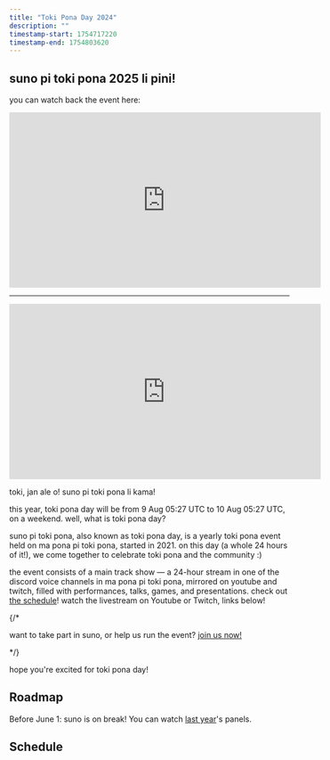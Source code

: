 ```yaml
---
title: "Toki Pona Day 2024"
description: ""
timestamp-start: 1754717220
timestamp-end: 1754803620
---
```



## suno pi toki pona 2025 li pini!

you can watch back the event here:

<iframe width="560" height="315" src="https://www.youtube.com/embed/videoseries?list=PLjOmpMyMxd8QxXO_BLrFnCm8g9-1mUe4U" title="YouTube video player" frameborder="0" allow="accelerometer; autoplay; clipboard-write; encrypted-media; gyroscope; picture-in-picture; web-share" referrerpolicy="strict-origin-when-cross-origin" allowfullscreen></iframe>

***

<center><iframe width="560" height="315" src="https://www.youtube.com/embed/LnmOklcxVnk?si=Y9mVRSSq6MUNJQHl" title="YouTube video player" frameborder="0" allow="accelerometer; autoplay; clipboard-write; encrypted-media; gyroscope; picture-in-picture; web-share" referrerpolicy="strict-origin-when-cross-origin" allowfullscreen></iframe></center>

toki, jan ale o! suno pi toki pona li kama!

this year, toki pona day will be from <span class="date" data-value="1754717220">9 Aug 05:27 UTC</span> to <span class="date" data-value="1754803620">10 Aug 05:27 UTC</span>, on a weekend. well, what is toki pona day?

suno pi toki pona, also known as toki pona day, is a yearly toki pona event held on ma pona pi toki pona, started in 2021. on this day (a whole 24 hours of it!), we come together to celebrate toki pona and the community :)

the event consists of a main track show — a 24-hour stream in one of the discord voice channels in ma pona pi toki pona, mirrored on youtube and twitch, filled with performances, talks, games, and presentations. check out <a href="https://suno.pona.la/2025/tenpo/">the schedule</a>! watch the livestream on Youtube or Twitch, links below!

{/* <p>want to take part in suno, or help us run the event? <a href="https://suno.pona.la/wile">join us now!</a></p> */}

hope you're excited for toki pona day!

## Roadmap

Before June 1: suno is on break! You can watch [last year](/en/2024)'s panels.

## Schedule

<Schedule lang="en" from="2025.json" start={1754717400} />
